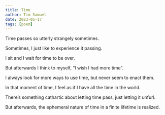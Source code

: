 ```yaml
---
title: Time
author: Tim Samuel
date: 2023-05-17
tags: [poem]
---
```


Time passes so utterly strangely sometimes.

Sometimes, I just like to experience it passing.

I sit and I wait for time to be over.

But afterwards I think to myself, “I wish I had more time”.

I always look for more ways to use time, but never seem to enact them.

In that moment of time, I feel as if I have all the time in the world.

There’s something cathartic about letting time pass, just letting it unfurl.

But afterwards, the ephemeral nature of time in a finite lifetime is realized.
